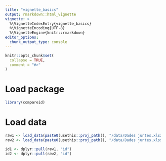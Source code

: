 ```yaml
---
title: "vignette_basics"
output: rmarkdown::html_vignette
vignette: >
  %\VignetteIndexEntry{vignette_basics}
  %\VignetteEncoding{UTF-8}
  %\VignetteEngine{knitr::rmarkdown}
editor_options: 
  chunk_output_type: console
---
```


```r
knitr::opts_chunk$set(
  collapse = TRUE,
  comment = "#>"
)
```


# Load package

```r
library(compareid)
```


# Load data

```r
raw1 <- load_data(paste0(usethis::proj_path(), "/data/Dades juntes.xlsx"), which = "Dades_Examen1")
raw2 <- load_data(paste0(usethis::proj_path(), "/data/Dades juntes.xlsx"), which = "Dades_Examen2") 

id1 <- dplyr::pull(raw1, "id")
id2 <- dplyr::pull(raw2, "id")
```



